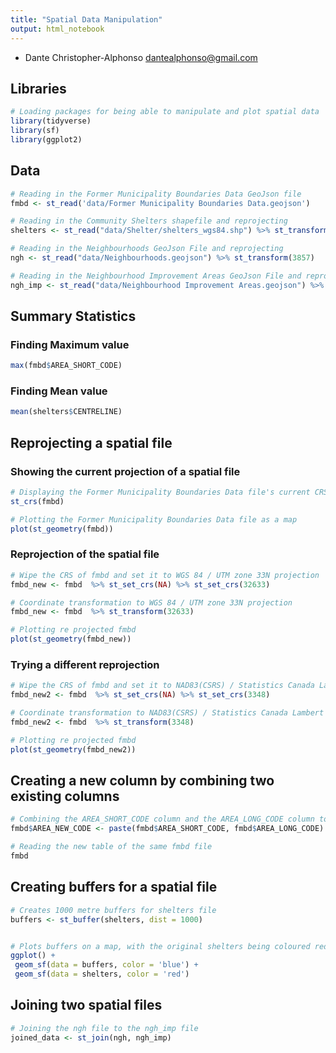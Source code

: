 ```yaml
---
title: "Spatial Data Manipulation"
output: html_notebook
---
```

* Dante Christopher-Alphonso <dantealphonso@gmail.com>

## Libraries
```r
# Loading packages for being able to manipulate and plot spatial data
library(tidyverse)
library(sf)
library(ggplot2)
```

## Data
```r
# Reading in the Former Municipality Boundaries Data GeoJson file
fmbd <- st_read('data/Former Municipality Boundaries Data.geojson')

# Reading in the Community Shelters shapefile and reprojecting
shelters <- st_read("data/Shelter/shelters_wgs84.shp") %>% st_transform(3857)

# Reading in the Neighbourhoods GeoJson File and reprojecting
ngh <- st_read("data/Neighbourhoods.geojson") %>% st_transform(3857)

# Reading in the Neighbourhood Improvement Areas GeoJson File and reprojecting
ngh_imp <- st_read("data/Neighbourhood Improvement Areas.geojson") %>% st_transform(3857)
```

## Summary Statistics

### Finding Maximum value

```r
max(fmbd$AREA_SHORT_CODE)
```

### Finding Mean value

```r
mean(shelters$CENTRELINE)
```

## Reprojecting a spatial file

### Showing the current projection of a spatial file

```r
# Displaying the Former Municipality Boundaries Data file's current CRS
st_crs(fmbd)

# Plotting the Former Municipality Boundaries Data file as a map
plot(st_geometry(fmbd))
```

### Reprojection of the spatial file

```r
# Wipe the CRS of fmbd and set it to WGS 84 / UTM zone 33N projection
fmbd_new <- fmbd  %>% st_set_crs(NA) %>% st_set_crs(32633)

# Coordinate transformation to WGS 84 / UTM zone 33N projection
fmbd_new <- fmbd  %>% st_transform(32633)

# Plotting re projected fmbd
plot(st_geometry(fmbd_new))
```
### Trying a different reprojection
```r
# Wipe the CRS of fmbd and set it to NAD83(CSRS) / Statistics Canada Lambert
fmbd_new2 <- fmbd  %>% st_set_crs(NA) %>% st_set_crs(3348)

# Coordinate transformation to NAD83(CSRS) / Statistics Canada Lambert
fmbd_new2 <- fmbd  %>% st_transform(3348)

# Plotting re projected fmbd
plot(st_geometry(fmbd_new2))
```
## Creating a new column by combining two existing columns
```r
# Combining the AREA_SHORT_CODE column and the AREA_LONG_CODE column together to create the AREA_NEW_CODE column
fmbd$AREA_NEW_CODE <- paste(fmbd$AREA_SHORT_CODE, fmbd$AREA_LONG_CODE)

# Reading the new table of the same fmbd file
fmbd
```
## Creating buffers for a spatial file
```r
# Creates 1000 metre buffers for shelters file 
buffers <- st_buffer(shelters, dist = 1000)


# Plots buffers on a map, with the original shelters being coloured red
ggplot() +
 geom_sf(data = buffers, color = 'blue') +
 geom_sf(data = shelters, color = 'red')
```
## Joining two spatial files
```r
# Joining the ngh file to the ngh_imp file
joined_data <- st_join(ngh, ngh_imp)
```

